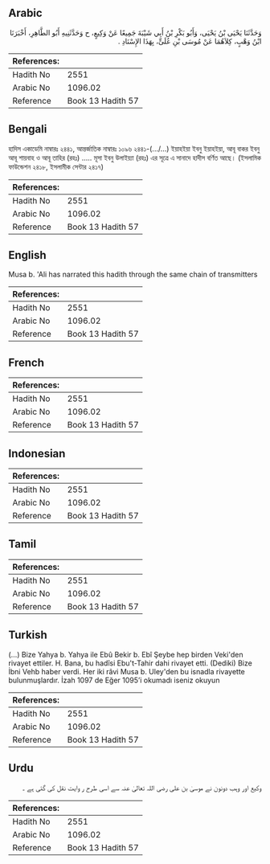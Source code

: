## Arabic


<div dir="rtl" lang="ar" style={{fontSize:'larger',backgroundColor:'#f8f9fa',padding:20}}>
وَحَدَّثَنَا يَحْيَى بْنُ يَحْيَى، وَأَبُو بَكْرِ بْنُ أَبِي شَيْبَةَ جَمِيعًا عَنْ وَكِيعٍ، ح وَحَدَّثَنِيهِ أَبُو الطَّاهِرِ، أَخْبَرَنَا ابْنُ وَهْبٍ، كِلاَهُمَا عَنْ مُوسَى بْنِ عُلَىٍّ، بِهَذَا الإِسْنَادِ .‏
</div>
<div style={{backgroundColor:'#f8f9fa',padding:20, marginBottom: 10}}><table> <thead> <tr> <th>References:</th> <th></th> </tr> </thead> <tbody><tr><td>Hadith No</td><td>2551</td></tr><tr><td>Arabic No</td><td>1096.02</td></tr><tr><td>Reference</td><td>Book 13 Hadith 57</td></tr></tbody></table></div>

## Bengali


<div dir="ltr" lang="bn" style={{fontSize:'larger',backgroundColor:'#f8f9fa',padding:20}}>
হাদিস একাডেমি নাম্বারঃ ২৪৪১, আন্তর্জাতিক নাম্বারঃ ১০৯৬ ২৪৪১-(.../...) ইয়াহইয়া ইবনু ইয়াহইয়া, আবূ বাকর ইবনু আবূ শায়বাহ ও আবূ তাহির (রহঃ) ..... মূসা ইবনু উলাইয়্যা (রহঃ) এর সূত্রে এ সানাদে হাদীস বর্ণিত আছে। (ইসলামিক ফাউন্ডেশন ২৪১৮, ইসলামীক সেন্টার ২৪১৭)
</div>
<div style={{backgroundColor:'#f8f9fa',padding:20, marginBottom: 10}}><table> <thead> <tr> <th>References:</th> <th></th> </tr> </thead> <tbody><tr><td>Hadith No</td><td>2551</td></tr><tr><td>Arabic No</td><td>1096.02</td></tr><tr><td>Reference</td><td>Book 13 Hadith 57</td></tr></tbody></table></div>

## English


<div dir="ltr" lang="en" style={{fontSize:'larger',backgroundColor:'#f8f9fa',padding:20}}>
Musa b. 'Ali has narrated this hadith through the same chain of transmitters
</div>
<div style={{backgroundColor:'#f8f9fa',padding:20, marginBottom: 10}}><table> <thead> <tr> <th>References:</th> <th></th> </tr> </thead> <tbody><tr><td>Hadith No</td><td>2551</td></tr><tr><td>Arabic No</td><td>1096.02</td></tr><tr><td>Reference</td><td>Book 13 Hadith 57</td></tr></tbody></table></div>

## French


<div dir="ltr" lang="fr" style={{fontSize:'larger',backgroundColor:'#f8f9fa',padding:20}}>

</div>
<div style={{backgroundColor:'#f8f9fa',padding:20, marginBottom: 10}}><table> <thead> <tr> <th>References:</th> <th></th> </tr> </thead> <tbody><tr><td>Hadith No</td><td>2551</td></tr><tr><td>Arabic No</td><td>1096.02</td></tr><tr><td>Reference</td><td>Book 13 Hadith 57</td></tr></tbody></table></div>

## Indonesian


<div dir="ltr" lang="id" style={{fontSize:'larger',backgroundColor:'#f8f9fa',padding:20}}>

</div>
<div style={{backgroundColor:'#f8f9fa',padding:20, marginBottom: 10}}><table> <thead> <tr> <th>References:</th> <th></th> </tr> </thead> <tbody><tr><td>Hadith No</td><td>2551</td></tr><tr><td>Arabic No</td><td>1096.02</td></tr><tr><td>Reference</td><td>Book 13 Hadith 57</td></tr></tbody></table></div>

## Tamil


<div dir="ltr" lang="ta" style={{fontSize:'larger',backgroundColor:'#f8f9fa',padding:20}}>

</div>
<div style={{backgroundColor:'#f8f9fa',padding:20, marginBottom: 10}}><table> <thead> <tr> <th>References:</th> <th></th> </tr> </thead> <tbody><tr><td>Hadith No</td><td>2551</td></tr><tr><td>Arabic No</td><td>1096.02</td></tr><tr><td>Reference</td><td>Book 13 Hadith 57</td></tr></tbody></table></div>

## Turkish


<div dir="ltr" lang="tr" style={{fontSize:'larger',backgroundColor:'#f8f9fa',padding:20}}>
(…) Bize Yahya b. Yahya ile Ebû Bekir b. Ebî Şeybe hep birden Veki'den rivayet ettiler. H. Bana, bu hadîsi Ebu't-Tahir dahi rivayet etti. (Dediki) Bize İbni Vehb haber verdi. Her iki râvi Musa b. Uley'den bu isnadla rivayette bulunmuşlardır. İzah 1097 de Eğer 1095’i okumadı iseniz okuyun
</div>
<div style={{backgroundColor:'#f8f9fa',padding:20, marginBottom: 10}}><table> <thead> <tr> <th>References:</th> <th></th> </tr> </thead> <tbody><tr><td>Hadith No</td><td>2551</td></tr><tr><td>Arabic No</td><td>1096.02</td></tr><tr><td>Reference</td><td>Book 13 Hadith 57</td></tr></tbody></table></div>

## Urdu


<div dir="rtl" lang="ur" style={{fontSize:'larger',backgroundColor:'#f8f9fa',padding:20}}>
وکیع اور وہب دونون نے موسیٰ بن علی رضی اللہ تعالیٰ عنہ سے اسی طرح ر وایت نقل کی گئی ہے ۔
</div>
<div style={{backgroundColor:'#f8f9fa',padding:20, marginBottom: 10}}><table> <thead> <tr> <th>References:</th> <th></th> </tr> </thead> <tbody><tr><td>Hadith No</td><td>2551</td></tr><tr><td>Arabic No</td><td>1096.02</td></tr><tr><td>Reference</td><td>Book 13 Hadith 57</td></tr></tbody></table></div>